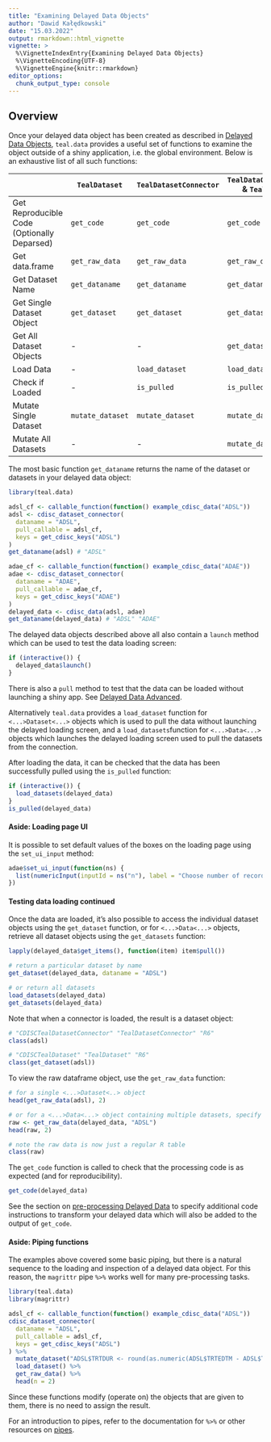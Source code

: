 ```yaml
---
title: "Examining Delayed Data Objects"
author: "Dawid Kałędkowski"
date: "15.03.2022"
output: rmarkdown::html_vignette
vignette: >
  %\VignetteIndexEntry{Examining Delayed Data Objects}
  %\VignetteEncoding{UTF-8}
  %\VignetteEngine{knitr::rmarkdown}
editor_options:
  chunk_output_type: console
---
```


## Overview

Once your delayed data object has been created as described in [Delayed Data Objects](using-delayed-data-basic.html), `teal.data` provides a useful set of functions to examine the object outside of a shiny application, i.e. the global environment. Below is an exhaustive list of all such functions:

|                                             | `TealDataset`       | `TealDatasetConnector`       | `TealDataConnector` & `TealData`      |
|---------------------------------------------|-------------------|----------------------------|------------------------------------------|
| Get Reproducible Code (Optionally Deparsed) | `get_code`          | `get_code`                   | `get_code`                          |
| Get data.frame                              | `get_raw_data`      | `get_raw_data`               | `get_raw_data`                      |
| Get Dataset Name                            | `get_dataname`      | `get_dataname`               | `get_dataname`                      |
| Get Single Dataset Object                   | `get_dataset`       | `get_dataset`                | `get_dataset`                       |
| Get All Dataset Objects                     | -                 | -                          | `get_datasets`                      |
| Load Data                                   | -                 | `load_dataset`               | `load_datasets`                     |
| Check if Loaded                             | -                 | `is_pulled`                  | `is_pulled`                         |
| Mutate Single Dataset                       | `mutate_dataset`    | `mutate_dataset`             | `mutate_dataset`                    |
| Mutate All Datasets                         | -                 | -                          | `mutate_data`                       |

The most basic function `get_dataname` returns the name of the dataset or datasets in your delayed data object:

```r
library(teal.data)

adsl_cf <- callable_function(function() example_cdisc_data("ADSL"))
adsl <- cdisc_dataset_connector(
  dataname = "ADSL",
  pull_callable = adsl_cf,
  keys = get_cdisc_keys("ADSL")
)
get_dataname(adsl) # "ADSL"

adae_cf <- callable_function(function() example_cdisc_data("ADAE"))
adae <- cdisc_dataset_connector(
  dataname = "ADAE",
  pull_callable = adae_cf,
  keys = get_cdisc_keys("ADAE")
)
delayed_data <- cdisc_data(adsl, adae)
get_dataname(delayed_data) # "ADSL" "ADAE"
```

The delayed data objects described above all also contain a `launch` method which can be used to test the data
loading screen:

```r
if (interactive()) {
  delayed_data$launch()
}
```

There is also a `pull` method to test that the data can be loaded without launching a shiny app. See [Delayed Data Advanced](using-delayed-data-advanced.html).

Alternatively `teal.data` provides a `load_dataset` function for `<...>Dataset<...>` objects which is used to pull the data without launching the delayed loading screen, and a `load_datasets`function for `<...>Data<...>` objects which launches the delayed loading screen used to pull the datasets from the connection.

After loading the data, it can be checked that the data has been successfully pulled using the `is_pulled` function:

```r
if (interactive()) {
  load_datasets(delayed_data)
}
is_pulled(delayed_data)
```

#### Aside: Loading page UI

It is possible to set default values of the boxes on the loading page using the `set_ui_input`
method:

```r
adae$set_ui_input(function(ns) {
  list(numericInput(inputId = ns("n"), label = "Choose number of records", min = 0, value = 5))
})
```

#### Testing data loading continued

Once the data are loaded, it's also possible to access the individual dataset objects using the `get_dataset` function, or for `<...>Data<...>` objects, retrieve all dataset objects using the `get_datasets` function:

```r
lapply(delayed_data$get_items(), function(item) item$pull())

# return a particular dataset by name
get_dataset(delayed_data, dataname = "ADSL")

# or return all datasets
load_datasets(delayed_data)
get_datasets(delayed_data)
```

Note that when a connector is loaded, the result is a dataset object:

```r
# "CDISCTealDatasetConnector" "TealDatasetConnector" "R6"
class(adsl)

# "CDISCTealDataset" "TealDataset" "R6"
class(get_dataset(adsl))
```

To view the raw dataframe object, use the `get_raw_data` function:

```r
# for a single <...>Dataset<..> object
head(get_raw_data(adsl), 2)

# or for a <...>Data<...> object containing multiple datasets, specify the name of the dataset of interest
raw <- get_raw_data(delayed_data, "ADSL")
head(raw, 2)

# note the raw data is now just a regular R table
class(raw)
```

The `get_code` function is called to check that the processing code is as expected (and for reproducibility).

```r
get_code(delayed_data)
```

See the section on [pre-processing Delayed Data](preprocessing-delayed-data.html) to specify additional code instructions to transform your delayed data which will also be added to the output of `get_code`.

#### Aside: Piping functions

The examples above covered some basic piping, but there is a natural sequence to the loading and inspection of a delayed data object. For this reason, the `magrittr` pipe `%>%` works well for many pre-processing tasks.

```r
library(teal.data)
library(magrittr)

adsl_cf <- callable_function(function() example_cdisc_data("ADSL"))
cdisc_dataset_connector(
  dataname = "ADSL",
  pull_callable = adsl_cf,
  keys = get_cdisc_keys("ADSL")
) %>%
  mutate_dataset("ADSL$TRTDUR <- round(as.numeric(ADSL$TRTEDTM - ADSL$TRTSDTM), 1)") %>%
  load_dataset() %>%
  get_raw_data() %>%
  head(n = 2)
```

Since these functions modify (operate on) the objects that are given to them, there is no need to assign the result.

For an introduction to pipes, refer to the documentation for `%>%` or other resources on [pipes](https://r4ds.had.co.nz/pipes.html).
